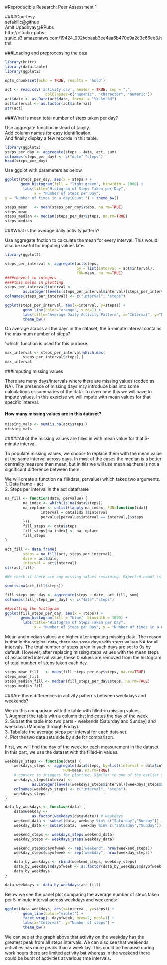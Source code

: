 #Reproducible Research: Peer Assessment 1

####Courtesy  
sefakilic@github  
Amit Upadhyay@RPubs  
http://rstudio-pubs-static.s3.amazonaws.com/19424_092bcbaab3ee4aa6b470e9a2c3c66ee3.html

###Loading and preprocessing the data

```r
library(knitr)
library(data.table)
library(ggplot2)

opts_chunk$set(echo = TRUE, results = 'hold')
        
act <- read.csv('activity.csv', header = TRUE, sep = ",",
                  colClasses=c("numeric", "character", "numeric"))
act$date <- as.Date(act$date, format = "%Y-%m-%d")
act$interval <- as.factor(act$interval)
str(act)
```

###What is mean total number of steps taken per day?

Use aggregate function instead of tapply.   
Add column names for easy identification.  
And finally display a few records in this table.  

```r
library(ggplot2)
steps_per_day <- aggregate(steps ~ date, act, sum)
colnames(steps_per_day) <- c("date","steps")
head(steps_per_day)
```

Use ggplot with parameters as below.

```r
ggplot(steps_per_day, aes(x = steps)) + 
       geom_histogram(fill = "light green", binwidth = 1000) + 
        labs(title="Histogram of Steps Taken per Day", 
             x = "Number of Steps per Day", 
y = "Number of times in a day(Count)") + theme_bw()
```

```r
steps_mean   <- mean(steps_per_day$steps, na.rm=TRUE)
steps_mean
steps_median <- median(steps_per_day$steps, na.rm=TRUE)
steps_median
```

###What is the average daily activity pattern?

Use aggregate fnction to calculate the mean for every interval. This would also be
useful for imputing values later.

```r
library(ggplot2)

steps_per_interval <- aggregate(act$steps, 
                                by = list(interval = act$interval),
                                FUN=mean, na.rm=TRUE)
####convert to integers
####this helps in plotting
steps_per_interval$interval <- 
        as.integer(levels(steps_per_interval$interval)[steps_per_interval$interval])
colnames(steps_per_interval) <- c("interval", "steps")

ggplot(steps_per_interval, aes(x=interval, y=steps)) +   
        geom_line(color="orange", size=1) +  
        labs(title="Average Daily Activity Pattern", x="Interval", y="Number of steps") +  
        theme_bw()
```

On average across all the days in the dataset, the 5-minute interval contains the maximum number of steps?

'which' function is used for this purpose.

```r
max_interval <- steps_per_interval[which.max(  
        steps_per_interval$steps),]
max_interval
```

###Imputing missing values

There are many days/intervals where there are missing values (coded as NA). The presence of missing days may introduce bias into some calculations or summaries of the data. To overcome this we will have to impute values. In this exercise we will impute
with mean values for that specific interval.

#### How many missing values are in this dataset?

```r
missing_vals <- sum(is.na(act$steps))
missing_vals
```

#####All of the missing values are filled in with mean value for that 5-minute interval.

To populate missing values, we choose to replace them with the mean value at the same interval across days. In most of the cases the median is a better centrality measure than mean, but in this we will use mean as there is not a significant difference
between them.  

We will create a function na_fill(data, pervalue) which takes two arguments.  
1. Data frame - act  
2. Steps per interval in the act dataframe  

```r
na_fill <- function(data, pervalue) {
        na_index <- which(is.na(data$steps))
        na_replace <- unlist(lapply(na_index, FUN=function(idx){
                interval = data[idx,]$interval
                pervalue[pervalue$interval == interval,]$steps
        }))
        fill_steps <- data$steps
        fill_steps[na_index] <- na_replace
        fill_steps
}

act_fill <- data.frame(  
        steps = na_fill(act, steps_per_interval),  
        date = act$date,  
        interval = act$interval)
str(act_fill)

#We check if there are any missing values remaining. Expected count is 0.

sum(is.na(act_fill$steps))

fill_steps_per_day <- aggregate(steps ~ date, act_fill, sum)
colnames(fill_steps_per_day) <- c("date","steps")

##plotting the histogram
ggplot(fill_steps_per_day, aes(x = steps)) + 
       geom_histogram(fill = "blue", binwidth = 1000) + 
        labs(title="Histogram of Steps Taken per Day", 
             x = "Number of Steps per Day", y = "Number of times in a day(Count)") + theme_bw()

```

Mean and median values are higher after imputing missing data. The reason is that in the original data, there are some days with steps values NA for all intervals. The total number of steps taken in such days are set to 0s by default. However, after replacing missing steps values with the mean steps of associated interval value, these 0 values are removed from the histogram of total number of steps taken each day.

```r
steps_mean_fill   <- mean(fill_steps_per_day$steps, na.rm=TRUE)
steps_mean_fill
steps_median_fill <- median(fill_steps_per_day$steps, na.rm=TRUE)
steps_median_fill
```

###Are there differences in activity patterns between weekdays and weekends?

We do this comparison with the table with filled-in missing values.  
1. Augment the table with a column that indicates the day of the week    
2. Subset the table into two parts - weekends (Saturday and Sunday) and weekdays (Monday through Friday).  
3. Tabulate the average steps per interval for each data set.  
4. Plot the two data sets side by side for comparison.  

First, we will find the day of the week for each measurement in the dataset. In this part, we use the dataset with the filled-in values.

```r
weekdays_steps <- function(data) {
    weekdays_steps <- aggregate(data$steps, by=list(interval = data$interval),
                          FUN=mean, na.rm=TRUE)
    # convert to integers for plotting. Similar to one of the earlier steps.
    weekdays_steps$interval <- 
            as.integer(levels(weekdays_steps$interval)[weekdays_steps$interval])
    colnames(weekdays_steps) <- c("interval", "steps")
    weekdays_steps
}

data_by_weekdays <- function(data) {
    data$weekday <- 
            as.factor(weekdays(data$date)) # weekdays
    weekend_data <- subset(data, weekday %in% c("Saturday","Sunday"))
    weekday_data <- subset(data, !weekday %in% c("Saturday","Sunday"))

    weekend_steps <- weekdays_steps(weekend_data)
    weekday_steps <- weekdays_steps(weekday_data)

    weekend_steps$dayofweek <- rep("weekend", nrow(weekend_steps))
    weekday_steps$dayofweek <- rep("weekday", nrow(weekday_steps))

    data_by_weekdays <- rbind(weekend_steps, weekday_steps)
    data_by_weekdays$dayofweek <- as.factor(data_by_weekdays$dayofweek)
    data_by_weekdays
}

data_weekdays <- data_by_weekdays(act_fill)
```

Below we see the panel plot comparing the average number of steps taken per 5-minute interval across weekdays and weekends:

```r
ggplot(data_weekdays, aes(x=interval, y=steps)) + 
        geom_line(color="violet") + 
        facet_wrap(~ dayofweek, nrow=2, ncol=1) +
        labs(x="Interval", y="Number of steps") +
        theme_bw()
```

We can see at the graph above that activity on the weekday has the greatest peak from all steps intervals. We can also see that weekends activities has more peaks than a weekday. This could be because during work hours there are limited activity but whereas in the weekend there could be burst of activities at various time intervals.